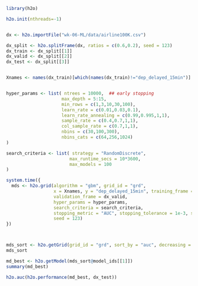 
```r

library(h2o)

h2o.init(nthreads=-1)


dx <- h2o.importFile("wk-06-ML/data/airline100K.csv")

dx_split <- h2o.splitFrame(dx, ratios = c(0.6,0.2), seed = 123)
dx_train <- dx_split[[1]]
dx_valid <- dx_split[[2]]
dx_test <- dx_split[[3]]


Xnames <- names(dx_train)[which(names(dx_train)!="dep_delayed_15min")]


hyper_params <- list( ntrees = 10000,  ## early stopping
                     max_depth = 5:15, 
                     min_rows = c(1,3,10,30,100),
                     learn_rate = c(0.01,0.03,0.1),  
                     learn_rate_annealing = c(0.99,0.995,1,1),
                     sample_rate = c(0.4,0.7,1,1),
                     col_sample_rate = c(0.7,1,1),
                     nbins = c(30,100,300),
                     nbins_cats = c(64,256,1024)
)

search_criteria <- list( strategy = "RandomDiscrete",
                        max_runtime_secs = 10*3600,
                        max_models = 100
)

system.time({
  mds <- h2o.grid(algorithm = "gbm", grid_id = "grd",
                  x = Xnames, y = "dep_delayed_15min", training_frame = dx_train,
                  validation_frame = dx_valid,
                  hyper_params = hyper_params,
                  search_criteria = search_criteria,
                  stopping_metric = "AUC", stopping_tolerance = 1e-3, stopping_rounds = 2,
                  seed = 123)
})



mds_sort <- h2o.getGrid(grid_id = "grd", sort_by = "auc", decreasing = TRUE)
mds_sort

md_best <- h2o.getModel(mds_sort@model_ids[[1]])
summary(md_best)

h2o.auc(h2o.performance(md_best, dx_test))

```



